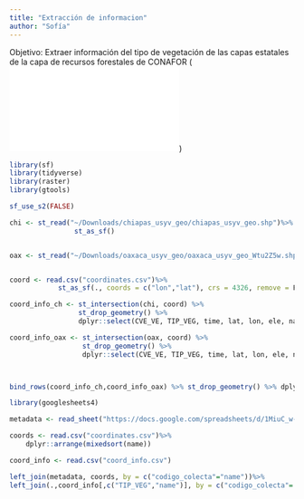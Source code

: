 ```yaml
---
title: "Extracción de informacion"
author: "Sofía"
---
```


Objetivo: Extraer información del tipo de vegetación de las capas estatales de la capa de recursos forestales de CONAFOR (![Ejemplo metadatos capa de Chiapas](Metadatos_INFyS.pdf))


```r

library(sf)
library(tidyverse)
library(raster)
library(gtools)

sf_use_s2(FALSE)

chi <- st_read("~/Downloads/chiapas_usyv_geo/chiapas_usyv_geo.shp")%>%
                st_as_sf()


oax <- st_read("~/Downloads/oaxaca_usyv_geo/oaxaca_usyv_geo_Wtu2Z5w.shp") %>% st_as_sf()


coord <- read.csv("coordinates.csv")%>%
            st_as_sf(., coords = c("lon","lat"), crs = 4326, remove = F)

coord_info_ch <- st_intersection(chi, coord) %>% 
                 st_drop_geometry() %>% 
                 dplyr::select(CVE_VE, TIP_VEG, time, lat, lon, ele, name)

coord_info_oax <- st_intersection(oax, coord) %>% 
                  st_drop_geometry() %>% 
                  dplyr::select(CVE_VE, TIP_VEG, time, lat, lon, ele, name)



bind_rows(coord_info_ch,coord_info_oax) %>% st_drop_geometry() %>% dplyr::select(CVE_VE, TIP_VEG, time, lat, lon, ele, name) %>% write.csv("coord_info.csv", row.names = F)

library(googlesheets4)

metadata <- read_sheet("https://docs.google.com/spreadsheets/d/1MiuC_w-Mcv7JuXKkO0eS0xQE1YvSIRfuVz76mRzEkz0/edit?usp=sharing", col_types = "iiccccccccccidddcccDc")

coords <- read.csv("coordinates.csv")%>%
    dplyr::arrange(mixedsort(name))

coord_info <- read.csv("coord_info.csv")

left_join(metadata, coords, by = c("codigo_colecta"="name"))%>%
left_join(.,coord_info[,c("TIP_VEG","name")], by = c("codigo_colecta"= "name"))%>% write.csv("coord_info_veg.csv", row.names = F)



```
